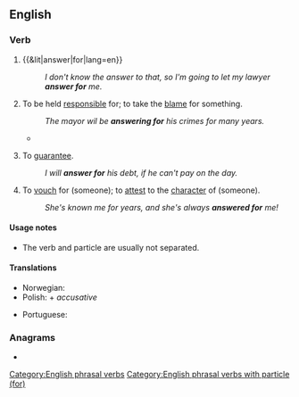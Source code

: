 ==English==

===Verb===
{{head|en|verb|head=[[answer]] for}}

# {{&lit|answer|for|lang=en}}
#: ''I don't know the answer to that, so I'm going to let my lawyer '''answer for''' me.''
# {{lb|en|transitive|or|intransitive}} To be held [[responsible]] for; to take the [[blame]] for something.
#: ''The mayor wil be '''answering for''' his crimes for many years.''
#* {{quote-journal|lang=en|year=2007|month=September|volume=197|issue=6|page=26|title=The Faculty 'Problem'|author=Wilson D Miscamble|journal=America|passage=Duffy dared to think that Queen Elizabeth I has a few things '''for''' which to '''answer'''}}
# {{lb|en|transitive}} To [[guarantee]].
#: ''I will '''answer for''' his debt, if he can't pay on the day.''
# {{lb|en|transitive}} To [[vouch]] for (someone); to [[attest]] to the [[character]] of (someone).
#: ''She's known me for years, and she's always '''answered for''' me!''

====Usage notes====
* The verb and particle are usually not separated.

====Translations====
{{trans-top|to be held responsible for}}
* Norwegian: {{t+|no|svare for}}
* Polish: {{t+|pl|odpowiadać|alt=odpowiadać za}} + ''accusative''
{{trans-mid}}
* Portuguese: {{t|pt|[[responder]] [[por]]}}
{{trans-bottom}}

===Anagrams===
* {{anagrams|en|a=aefnorrsw|forewarns}}

[[Category:English phrasal verbs]]
[[Category:English phrasal verbs with particle (for)]]